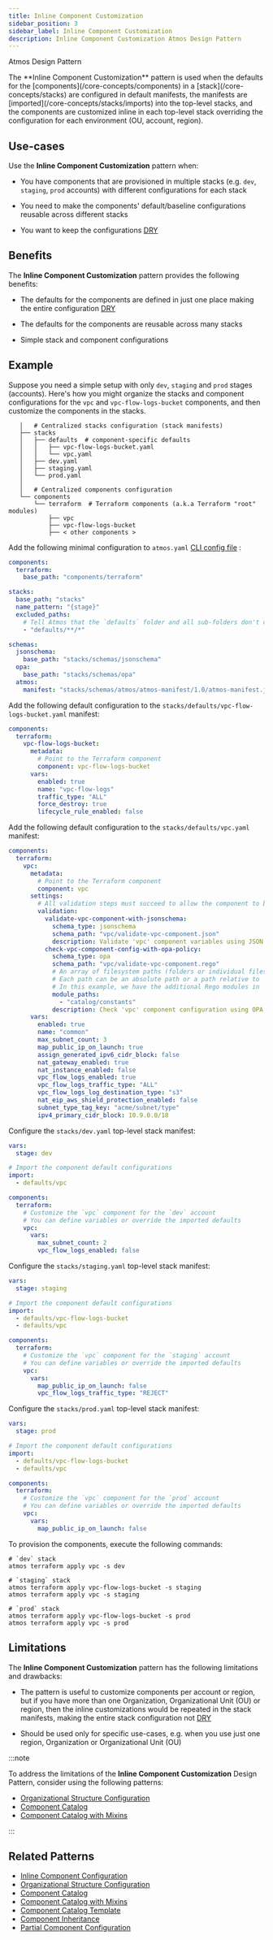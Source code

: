 ```yaml
---
title: Inline Component Customization
sidebar_position: 3
sidebar_label: Inline Component Customization
description: Inline Component Customization Atmos Design Pattern
---
```


<PillBox>Atmos Design Pattern</PillBox>

<Intro>
The **Inline Component Customization** pattern is used when the defaults for the [components](/core-concepts/components) in a [stack](/core-concepts/stacks) are configured in default manifests, the manifests are [imported](/core-concepts/stacks/imports) into the top-level stacks, and the components are customized inline in each top-level stack overriding the configuration for each environment (OU, account, region).
</Intro>

## Use-cases

Use the **Inline Component Customization** pattern when:

- You have components that are provisioned in multiple stacks (e.g. `dev`, `staging`, `prod` accounts) with different configurations for each stack

- You need to make the components' default/baseline configurations reusable across different stacks

- You want to keep the configurations [DRY](https://en.wikipedia.org/wiki/Don%27t_repeat_yourself)

## Benefits

The **Inline Component Customization** pattern provides the following benefits:

- The defaults for the components are defined in just one place making the entire
  configuration [DRY](https://en.wikipedia.org/wiki/Don%27t_repeat_yourself)

- The defaults for the components are reusable across many stacks

- Simple stack and component configurations

## Example

Suppose you need a simple setup with only `dev`, `staging` and `prod` stages (accounts). Here's how you might organize the stacks and
component configurations for the `vpc` and `vpc-flow-logs-bucket` components, and then customize the components in the stacks.

```console
   │   # Centralized stacks configuration (stack manifests)
   ├── stacks
   │   ├── defaults  # component-specific defaults
   │   │   ├── vpc-flow-logs-bucket.yaml
   │   │   └── vpc.yaml
   │   ├── dev.yaml
   │   ├── staging.yaml
   │   └── prod.yaml
   │  
   │   # Centralized components configuration
   └── components
       └── terraform  # Terraform components (a.k.a Terraform "root" modules)
           ├── vpc
           ├── vpc-flow-logs-bucket
           ├── < other components >
```

Add the following minimal configuration to `atmos.yaml` [CLI config file](/cli/configuration) :

```yaml title="atmos.yaml"
components:
  terraform:
    base_path: "components/terraform"

stacks:
  base_path: "stacks"
  name_pattern: "{stage}"
  excluded_paths:
    # Tell Atmos that the `defaults` folder and all sub-folders don't contain top-level stack manifests
    - "defaults/**/*"

schemas:
  jsonschema:
    base_path: "stacks/schemas/jsonschema"
  opa:
    base_path: "stacks/schemas/opa"
  atmos:
    manifest: "stacks/schemas/atmos/atmos-manifest/1.0/atmos-manifest.json"
```

Add the following default configuration to the `stacks/defaults/vpc-flow-logs-bucket.yaml` manifest:

```yaml title="stacks/defaults/vpc-flow-logs-bucket.yaml"
components:
  terraform:
    vpc-flow-logs-bucket:
      metadata:
        # Point to the Terraform component
        component: vpc-flow-logs-bucket
      vars:
        enabled: true
        name: "vpc-flow-logs"
        traffic_type: "ALL"
        force_destroy: true
        lifecycle_rule_enabled: false
```

Add the following default configuration to the `stacks/defaults/vpc.yaml` manifest:

```yaml title="stacks/defaults/vpc.yaml"
components:
  terraform:
    vpc:
      metadata:
        # Point to the Terraform component
        component: vpc
      settings:
        # All validation steps must succeed to allow the component to be provisioned
        validation:
          validate-vpc-component-with-jsonschema:
            schema_type: jsonschema
            schema_path: "vpc/validate-vpc-component.json"
            description: Validate 'vpc' component variables using JSON Schema
          check-vpc-component-config-with-opa-policy:
            schema_type: opa
            schema_path: "vpc/validate-vpc-component.rego"
            # An array of filesystem paths (folders or individual files) to the additional modules for schema validation
            # Each path can be an absolute path or a path relative to `schemas.opa.base_path` defined in `atmos.yaml`
            # In this example, we have the additional Rego modules in `stacks/schemas/opa/catalog/constants`
            module_paths:
              - "catalog/constants"
            description: Check 'vpc' component configuration using OPA policy
      vars:
        enabled: true
        name: "common"
        max_subnet_count: 3
        map_public_ip_on_launch: true
        assign_generated_ipv6_cidr_block: false
        nat_gateway_enabled: true
        nat_instance_enabled: false
        vpc_flow_logs_enabled: true
        vpc_flow_logs_traffic_type: "ALL"
        vpc_flow_logs_log_destination_type: "s3"
        nat_eip_aws_shield_protection_enabled: false
        subnet_type_tag_key: "acme/subnet/type"
        ipv4_primary_cidr_block: 10.9.0.0/18
```

Configure the `stacks/dev.yaml` top-level stack manifest:

```yaml title="stacks/dev.yaml"
vars:
  stage: dev

# Import the component default configurations
import:
  - defaults/vpc

components:
  terraform:
    # Customize the `vpc` component for the `dev` account
    # You can define variables or override the imported defaults
    vpc:
      vars:
        max_subnet_count: 2
        vpc_flow_logs_enabled: false
```

Configure the `stacks/staging.yaml` top-level stack manifest:

```yaml title="stacks/staging.yaml"
vars:
  stage: staging

# Import the component default configurations
import:
  - defaults/vpc-flow-logs-bucket
  - defaults/vpc

components:
  terraform:
    # Customize the `vpc` component for the `staging` account
    # You can define variables or override the imported defaults
    vpc:
      vars:
        map_public_ip_on_launch: false
        vpc_flow_logs_traffic_type: "REJECT"
```

Configure the `stacks/prod.yaml` top-level stack manifest:

```yaml title="stacks/prod.yaml"
vars:
  stage: prod

# Import the component default configurations
import:
  - defaults/vpc-flow-logs-bucket
  - defaults/vpc

components:
  terraform:
    # Customize the `vpc` component for the `prod` account
    # You can define variables or override the imported defaults
    vpc:
      vars:
        map_public_ip_on_launch: false
```

To provision the components, execute the following commands:

```shell
# `dev` stack
atmos terraform apply vpc -s dev

# `staging` stack
atmos terraform apply vpc-flow-logs-bucket -s staging
atmos terraform apply vpc -s staging

# `prod` stack
atmos terraform apply vpc-flow-logs-bucket -s prod
atmos terraform apply vpc -s prod
```

## Limitations

The **Inline Component Customization** pattern has the following limitations and drawbacks:

- The pattern is useful to customize components per account or region, but if you have more than one Organization, Organizational Unit (OU) or region,
  then the inline customizations would be repeated in the stack manifests, making the entire stack configuration
  not [DRY](https://en.wikipedia.org/wiki/Don%27t_repeat_yourself)

- Should be used only for specific use-cases, e.g. when you use just one region, Organization or Organizational Unit (OU)

:::note

To address the limitations of the **Inline Component Customization** Design Pattern, consider using the following patterns:

- [Organizational Structure Configuration](/design-patterns/organizational-structure-configuration)
- [Component Catalog](/design-patterns/component-catalog)
- [Component Catalog with Mixins](/design-patterns/component-catalog-with-mixins)

:::

## Related Patterns

- [Inline Component Configuration](/design-patterns/inline-component-configuration)
- [Organizational Structure Configuration](/design-patterns/organizational-structure-configuration)
- [Component Catalog](/design-patterns/component-catalog)
- [Component Catalog with Mixins](/design-patterns/component-catalog-with-mixins)
- [Component Catalog Template](/design-patterns/component-catalog-template)
- [Component Inheritance](/design-patterns/component-inheritance)
- [Partial Component Configuration](/design-patterns/partial-component-configuration)
